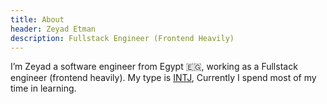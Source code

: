 ```yaml
---
title: About
header: Zeyad Etman
description: Fullstack Engineer (Frontend Heavily)
---
```


I’m Zeyad a software engineer from Egypt 🇪🇬, working as a Fullstack engineer (frontend heavily). My type is [INTJ](https://www.16personalities.com/intj-personality), Currently I spend most of my time in learning.
